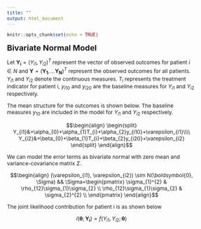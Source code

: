 ```yaml
---
title: ""
output: html_document
---
```

<style type="text/css">

body{ /* Normal  */
      font-size: 12px;
  }
  
title {
  font-size: 38px;
  color: DarkRed;
}
</style>

```r
knitr::opts_chunk$set(echo = TRUE)
```

 <font size="4">  **Bivariate Normal Model** </font>

Let $\mathbf{Y_{i}}=(Y_{i1}, Y_{i2})^{T}$ represent the vector of observed outcomes for patient $i \in N$ and $\mathbf{Y}=(\mathbf{Y_{1}},\ldots \mathbf{Y_{N}})^{T}$ represent the observed outcomes for all patients. $Y_{i1}$ and $Y_{i2}$ denote the continuous measures. $T_{i}$ represents the treatment indicator for patient i, $y_{i10}$ and $y_{i20}$ are the baseline measures for $Y_{i1}$ and $Y_{i2}$ respectively. 

The mean structure for the outcomes is shown below. The baseline measures $y_{10}$ are included in the model for $Y_{i1}$ and $Y_{i2}$ respectively. 

$$\begin{align}
\begin{split}
Y_{i1}&=\alpha_{0}+\alpha_{1}T_{i}+\alpha_{2}y_{i10}+\varepsilon_{i1}\\\\
Y_{i2}&=\beta_{0}+\beta_{1}T_{i}+\beta_{2}y_{i20}+\varepsilon_{i2}
\end{split}
\end{align}$$

We can model the error terms as bivariate normal with zero mean and variance-covariance matrix $\Sigma$.

$$\begin{align}
(\varepsilon_{i1}, \varepsilon_{i2}) \sim N(\boldsymbol{0}, \Sigma) &&
\Sigma=\begin{pmatrix}
\sigma_{1}^{2} & \rho_{12}\sigma_{1}\sigma_{2}  \\
\rho_{12}\sigma_{1}\sigma_{2} & \sigma_{2}^{2}   \\
\end{pmatrix}
\end{align}$$

The joint likelihood contribution for patient i is as shown below

$$\begin{equation}
l\left(\boldsymbol{\theta};\mathbf{Y_{i}}\right)=f(Y_{i1}^{},Y_{i2}^{};\boldsymbol{\theta})
\end{equation}$$


